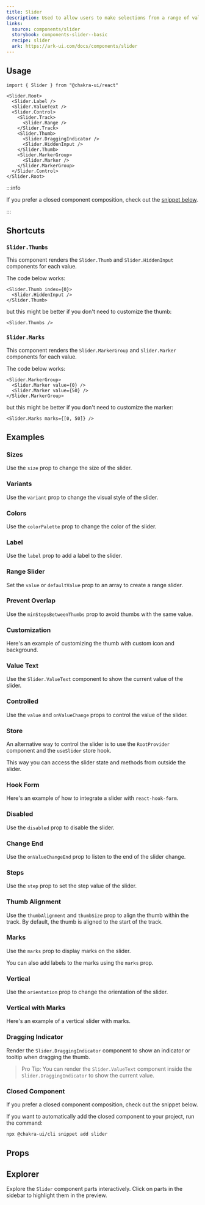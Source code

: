 ```yaml
---
title: Slider
description: Used to allow users to make selections from a range of values.
links:
  source: components/slider
  storybook: components-slider--basic
  recipe: slider
  ark: https://ark-ui.com/docs/components/slider
---
```


<ExampleTabs name="slider-basic" />

## Usage

```tsx
import { Slider } from "@chakra-ui/react"
```

```tsx
<Slider.Root>
  <Slider.Label />
  <Slider.ValueText />
  <Slider.Control>
    <Slider.Track>
      <Slider.Range />
    </Slider.Track>
    <Slider.Thumb>
      <Slider.DraggingIndicator />
      <Slider.HiddenInput />
    </Slider.Thumb>
    <Slider.MarkerGroup>
      <Slider.Marker />
    </Slider.MarkerGroup>
  </Slider.Control>
</Slider.Root>
```

:::info

If you prefer a closed component composition, check out the
[snippet below](#closed-component).

:::

## Shortcuts

### `Slider.Thumbs`

This component renders the `Slider.Thumb` and `Slider.HiddenInput` components
for each value.

The code below works:

```tsx
<Slider.Thumb index={0}>
  <Slider.HiddenInput />
</Slider.Thumb>
```

but this might be better if you don't need to customize the thumb:

```tsx
<Slider.Thumbs />
```

### `Slider.Marks`

This component renders the `Slider.MarkerGroup` and `Slider.Marker` components
for each value.

The code below works:

```tsx
<Slider.MarkerGroup>
  <Slider.Marker value={0} />
  <Slider.Marker value={50} />
</Slider.MarkerGroup>
```

but this might be better if you don't need to customize the marker:

```tsx
<Slider.Marks marks={[0, 50]} />
```

## Examples

### Sizes

Use the `size` prop to change the size of the slider.

<ExampleTabs name="slider-with-sizes" />

### Variants

Use the `variant` prop to change the visual style of the slider.

<ExampleTabs name="slider-with-variants" />

### Colors

Use the `colorPalette` prop to change the color of the slider.

<ExampleTabs name="slider-with-colors" />

### Label

Use the `label` prop to add a label to the slider.

<ExampleTabs name="slider-with-label" />

### Range Slider

Set the `value` or `defaultValue` prop to an array to create a range slider.

<ExampleTabs name="slider-with-multiple-thumbs" />

### Prevent Overlap

Use the `minStepsBetweenThumbs` prop to avoid thumbs with the same value.

<ExampleTabs name="slider-prevent-overlap" />

### Customization

Here's an example of customizing the thumb with custom icon and background.

<ExampleTabs name="slider-customization" />

### Value Text

Use the `Slider.ValueText` component to show the current value of the slider.

<ExampleTabs name="slider-with-value-text" />

### Controlled

Use the `value` and `onValueChange` props to control the value of the slider.

<ExampleTabs name="slider-controlled" />

### Store

An alternative way to control the slider is to use the `RootProvider` component
and the `useSlider` store hook.

This way you can access the slider state and methods from outside the slider.

<ExampleTabs name="slider-with-store" />

### Hook Form

Here's an example of how to integrate a slider with `react-hook-form`.

<ExampleTabs name="slider-with-hook-form" />

### Disabled

Use the `disabled` prop to disable the slider.

<ExampleTabs name="slider-disabled" />

### Change End

Use the `onValueChangeEnd` prop to listen to the end of the slider change.

<ExampleTabs name="slider-change-end" />

### Steps

Use the `step` prop to set the step value of the slider.

<ExampleTabs name="slider-with-step" />

### Thumb Alignment

Use the `thumbAlignment` and `thumbSize` prop to align the thumb within the
track. By default, the thumb is aligned to the start of the track.

<ExampleTabs name="slider-with-thumb-alignment" />

### Marks

Use the `marks` prop to display marks on the slider.

<ExampleTabs name="slider-with-marks" />

You can also add labels to the marks using the `marks` prop.

<ExampleTabs name="slider-with-marks-and-label" />

### Vertical

Use the `orientation` prop to change the orientation of the slider.

<ExampleTabs name="slider-vertical" />

### Vertical with Marks

Here's an example of a vertical slider with marks.

<ExampleTabs name="slider-with-marks-vertical" />

### Dragging Indicator

Render the `Slider.DraggingIndicator` component to show an indicator or tooltip
when dragging the thumb.

> Pro Tip: You can render the `Slider.ValueText` component inside the
> `Slider.DraggingIndicator` to show the current value.

<ExampleTabs name="slider-with-dragging-indicator" />

### Closed Component

If you prefer a closed component composition, check out the snippet below.

<ExampleCode name="slider-closed-component" />

If you want to automatically add the closed component to your project, run the
command:

```bash
npx @chakra-ui/cli snippet add slider
```

## Props

<PropTable component="Slider" part="Root" />

## Explorer

Explore the `Slider` component parts interactively. Click on parts in the
sidebar to highlight them in the preview.

<Explorer name="slider-explorer" />
